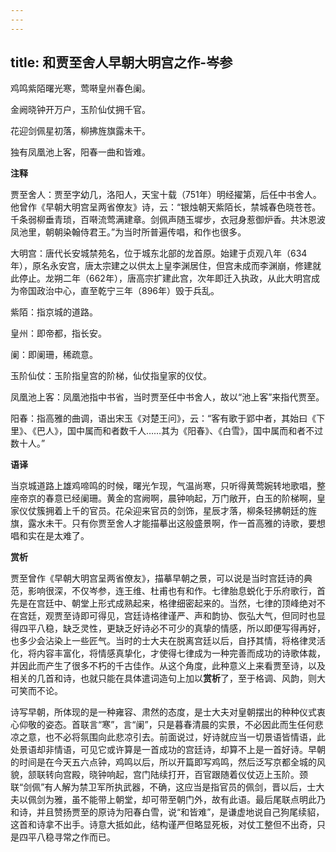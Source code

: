 ```yaml
---
---
---
```

title: 和贾至舍人早朝大明宫之作-岑参
---

鸡鸣紫陌曙光寒，莺啭皇州春色阑。

金阙晓钟开万户，玉阶仙仗拥千官。

花迎剑佩星初落，柳拂旌旗露未干。

独有凤凰池上客，阳春一曲和皆难。

**注释**

贾至舍人：贾至字幼几，洛阳人，天宝十载（751年）明经擢第，后任中书舍人。他曾作《早朝大明宫呈两省僚友》诗，云：“银烛朝天紫陌长，禁城春色晓苍苍。千条弱柳垂青琐，百啭流莺满建章。剑佩声随玉墀步，衣冠身惹御炉香。共沐恩波凤池里，朝朝染翰侍君王。”为当时所普遍传唱，和作也很多。

大明宫：唐代长安城禁苑名，位于城东北部的龙首原。始建于贞观八年（634年），原名永安宫，唐太宗建之以供太上皇李渊居住，但宫未成而李渊崩，修建就此停止。龙朔二年（662年），唐高宗扩建此宫，次年即迁入执政，从此大明宫成为帝国政治中心，直至乾宁三年（896年）毁于兵乱。

紫陌：指京城的道路。

皇州：即帝都，指长安。

阑：即阑珊，稀疏意。

玉阶仙仗：玉阶指皇宫的阶梯，仙仗指皇家的仪仗。

凤凰池上客：凤凰池指中书省，当时贾至任中书舍人，故以“池上客”来指代贾至。

阳春：指高雅的曲调，语出宋玉《对楚王问》，云：“客有歌于郢中者，其始曰《下里》、《巴人》，国中属而和者数千人……其为《阳春》、《白雪》，国中属而和者不过数十人。”

**语译**

当京城道路上雄鸡啼鸣的时候，曙光乍现，气温尚寒，只听得黄莺婉转地歌唱，整座帝京的春意已经阑珊。黄金的宫阙啊，晨钟响起，万门敞开，白玉的阶梯啊，皇家仪仗簇拥着上千的官员。花朵迎来官员的剑饰，星辰才落，柳条轻拂朝廷的旌旗，露水未干。只有你贾至舍人才能描摹出这般盛景啊，作一首高雅的诗歌，要想唱和实在是太难了。

**赏析**

贾至曾作《早朝大明宫呈两省僚友》，描摹早朝之景，可以说是当时宫廷诗的典范，影响很深，不仅岑参，连王维、杜甫也有和作。七律胎息蜕化于乐府歌行，首先是在宫廷中、朝堂上形式成熟起来，格律细密起来的。当然，七律的顶峰绝对不在宫廷，观贾至诗即可得见，宫廷诗格律谨严、声和韵协、恢弘大气，但同时也显得四平八稳，缺乏灵性，更缺乏好诗必不可少的真挚的情感，所以即便写得再好，也多少会沾染上一些匠气。当时的士大夫在脱离宫廷以后，自抒其情，将格律灵活化，将内容丰富化，将情感真挚化，才使得七律成为一种完善而成功的诗歌体裁，并因此而产生了很多不朽的千古佳作。从这个角度，此种意义上来看贾至诗，以及相关的几首和诗，也就只能在具体遣词造句上加以**赏析**了，至于格调、风韵，则大可笑而不论。

诗写早朝，所体现的是一种雍容、肃然的态度，是士大夫对皇朝摆出的种种仪式衷心仰敬的姿态。首联言“寒”，言“阑”，只是暮春清晨的实景，不必因此而生任何悲凉之意，也不必将氛围向此悲凉引去。前面说过，好诗就应当一切景语皆情语，此处景语却非情语，可见它或许算是一首成功的宫廷诗，却算不上是一首好诗。早朝的时间是在今天五六点钟，鸡鸣以后，所以开篇即写鸡鸣，然后泛写京都全城的风貌，颔联转向宫殿，晓钟响起，宫门陆续打开，百官跟随着仪仗迈上玉阶。颈联“剑佩”有人解为禁卫军所执武器，不确，这应当是指官员的佩剑，晋以后，士大夫以佩剑为雅，虽不能带上朝堂，却可带至朝门外，故有此语。最后尾联点明此乃和诗，并且赞扬贾至的原诗为阳春白雪，说“和皆难”，是谦虚地说自己狗尾续貂，这首和诗拿不出手。诗意大抵如此，结构谨严但略显死板，对仗工整但不出奇，只是四平八稳寻常之作而已。
